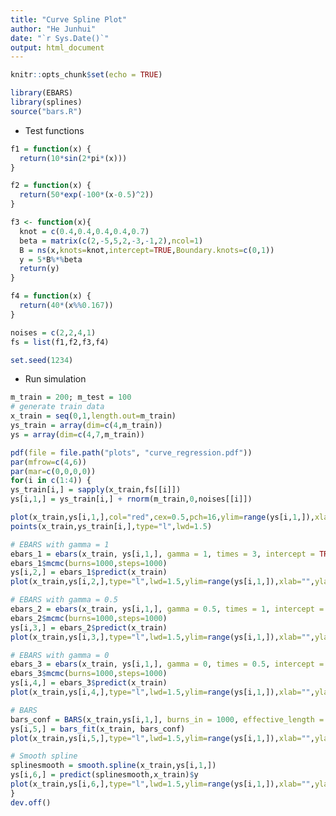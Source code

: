 ```yaml
---
title: "Curve Spline Plot"
author: "He Junhui"
date: "`r Sys.Date()`"
output: html_document
---
```


```r
knitr::opts_chunk$set(echo = TRUE)
```

```r
library(EBARS)
library(splines)
source("bars.R")
```

+ Test functions
```r
f1 = function(x) {
  return(10*sin(2*pi*(x)))
}

f2 = function(x) {
  return(50*exp(-100*(x-0.5)^2))
}

f3 <- function(x){
  knot = c(0.4,0.4,0.4,0.4,0.7)
  beta = matrix(c(2,-5,5,2,-3,-1,2),ncol=1)
  B = ns(x,knots=knot,intercept=TRUE,Boundary.knots=c(0,1))
  y = 5*B%*%beta
  return(y)
}

f4 = function(x) {
  return(40*(x%%0.167))
}
```


```r
noises = c(2,2,4,1)
fs = list(f1,f2,f3,f4)
```

```r
set.seed(1234)
```

+ Run simulation

```r
m_train = 200; m_test = 100
# generate train data
x_train = seq(0,1,length.out=m_train)
ys_train = array(dim=c(4,m_train))
ys = array(dim=c(4,7,m_train))

pdf(file = file.path("plots", "curve_regression.pdf"))
par(mfrow=c(4,6))
par(mar=c(0,0,0,0))
for(i in c(1:4)) {
ys_train[i,] = sapply(x_train,fs[[i]])
ys[i,1,] = ys_train[i,] + rnorm(m_train,0,noises[[i]])

plot(x_train,ys[i,1,],col="red",cex=0.5,pch=16,ylim=range(ys[i,1,]),xlab="",ylab="",xaxt='n',yaxt='n')
points(x_train,ys_train[i,],type="l",lwd=1.5)

# EBARS with gamma = 1
ebars_1 = ebars(x_train, ys[i,1,], gamma = 1, times = 3, intercept = TRUE)
ebars_1$mcmc(burns=1000,steps=1000)
ys[i,2,] = ebars_1$predict(x_train)
plot(x_train,ys[i,2,],type="l",lwd=1.5,ylim=range(ys[i,1,]),xlab="",ylab="",xaxt='n',yaxt='n')

# EBARS with gamma = 0.5
ebars_2 = ebars(x_train, ys[i,1,], gamma = 0.5, times = 1, intercept = TRUE)
ebars_2$mcmc(burns=1000,steps=1000)
ys[i,3,] = ebars_2$predict(x_train)
plot(x_train,ys[i,3,],type="l",lwd=1.5,ylim=range(ys[i,1,]),xlab="",ylab="",xaxt='n',yaxt='n')

# EBARS with gamma = 0
ebars_3 = ebars(x_train, ys[i,1,], gamma = 0, times = 0.5, intercept = TRUE)
ebars_3$mcmc(burns=1000,steps=1000)
ys[i,4,] = ebars_3$predict(x_train)
plot(x_train,ys[i,4,],type="l",lwd=1.5,ylim=range(ys[i,1,]),xlab="",ylab="",xaxt='n',yaxt='n')

# BARS
bars_conf = BARS(x_train,ys[i,1,], burns_in = 1000, effective_length = 1000)
ys[i,5,] = bars_fit(x_train, bars_conf)
plot(x_train,ys[i,5,],type="l",lwd=1.5,ylim=range(ys[i,1,]),xlab="",ylab="",xaxt='n',yaxt='n')

# Smooth spline
splinesmooth = smooth.spline(x_train,ys[i,1,])
ys[i,6,] = predict(splinesmooth,x_train)$y
plot(x_train,ys[i,6,],type="l",lwd=1.5,ylim=range(ys[i,1,]),xlab="",ylab="",xaxt='n',yaxt='n')
}
dev.off()
```

